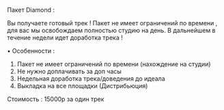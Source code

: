 Пакет Diamond :

Вы получаете готовый трек !
Пакет не имеет ограничений по времени , для вас мы освобождаем полностью студию на день. В дальнейшем в течение недели идет доработка трека !

• Особенности :

1. Пакет не имеет ограничений по времени (нахождение на студии)
2. Не нужно доплачивать за доп часы
3. Недельная доработка трека/доведения до идеала
4. Выкладка на все площадки (Дистрибьюция)

Стоимость : 15000р за один трек
